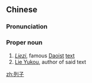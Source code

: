 ==Chinese==
{{zh-forms}}

===Pronunciation===
{{zh-pron
|m=Lièzǐ
|c=lit6 zi2
|cat=propn
}}

===Proper noun===
{{zh-proper noun}}

# [[w:Liezi|''Liezi'']], famous [[Daoist]] [[text]]
# [[w:Lie Yukou|Lie Yukou]], author of said text

{{zh-cat|Books|Individuals|Taoism}}

[[zh:列子]]